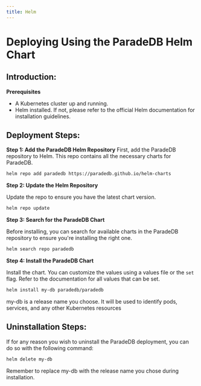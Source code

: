 ```yaml
---
title: Helm
---
```


# Deploying Using the ParadeDB Helm Chart

## Introduction:

**Prerequisites**

- A Kubernetes cluster up and running.
- Helm installed. If not, please refer to the official Helm documentation for installation guidelines.

## Deployment Steps:

**Step 1: Add the ParadeDB Helm Repository**
First, add the ParadeDB repository to Helm. This repo contains all the necessary charts for ParadeDB.

```bash
helm repo add paradedb https://paradedb.github.io/helm-charts
```

**Step 2: Update the Helm Repository**

Update the repo to ensure you have the latest chart version.

```bash
helm repo update
```

**Step 3: Search for the ParadeDB Chart**

Before installing, you can search for available charts in the ParadeDB repository to ensure you're installing the right one.

```bash
helm search repo paradedb
```

**Step 4: Install the ParadeDB Chart**

Install the chart. You can customize the values using a values file or the `set` flag. Refer to the documentation for all values that can be set.

```bash
helm install my-db paradedb/paradedb
```

<Note>
  my-db is a release name you choose. It will be used to identify pods,
  services, and any other Kubernetes resources
</Note>

## Uninstallation Steps:

If for any reason you wish to uninstall the ParadeDB deployment, you can do so with the following command:

```bash
helm delete my-db
```

Remember to replace my-db with the release name you chose during installation.

